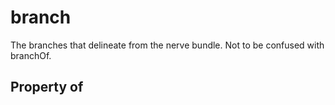   

# branch

The branches that delineate from the nerve bundle. Not to be confused with <Link href="/branchOf">branchOf</Link>.

## Property of



